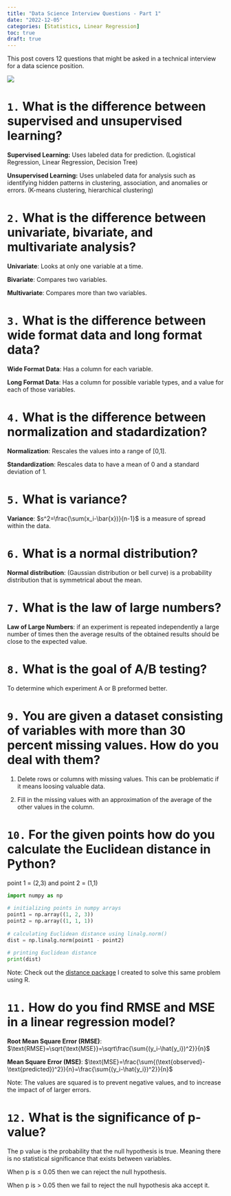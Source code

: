 ```yaml
---
title: "Data Science Interview Questions - Part 1"
date: "2022-12-05"
categories: [Statistics, Linear Regression]
toc: true
draft: true
---
```


This post covers 12 questions that might be asked in a technical interview for a data science position. 

![](../../00_img/interview.webp)

# `1.` What is the difference between supervised and unsupervised learning?

**Supervised Learning:** Uses labeled data for prediction. (Logistical Regression, Linear Regression, Decision Tree)

**Unsupervised Learning:** Uses unlabeled data for analysis such as identifying hidden patterns in clustering, association, and anomalies or errors. (K-means clustering, hierarchical clustering)

# `2.` What is the difference between univariate, bivariate, and multivariate analysis?

**Univariate**: Looks at only one variable at a time. 

**Bivariate**: Compares two variables. 

**Multivariate**: Compares more than two variables. 

# `3.` What is the difference between wide format data and long format data?

**Wide Format Data**: Has a column for each variable. 

**Long Format Data**: Has a column for possible variable types, and a value for each of those variables. 

# `4.` What is the difference between normalization and stadardization?

**Normalization**: Rescales the values into a range of [0,1].

**Standardization**: Rescales data to have a mean of 0 and a standard deviation of 1. 

# `5.` What is variance? 

**Variance**: $s^2=\frac{\sum(x_i-\bar{x})}{n-1}$ is a measure of spread within the data. 

# `6.` What is a normal distribution? 

**Normal distribution**: (Gaussian distribution or bell curve) is a probability distribution that is symmetrical about the mean. 

# `7.` What is the law of large numbers?

**Law of Large Numbers**: if an experiment is repeated independently a large number of times then the average results of the obtained results should be close to the expected value. 

# `8.` What is the goal of A/B testing?

To determine which experiment A or B preformed better. 

# `9.` You are given a dataset consisting of variables with more than 30 percent missing values. How do you deal with them?

1. Delete rows or columns with missing values. This can be problematic if it means loosing valuable data. 

2. Fill in the missing values with an approximation of the average of the other values in the column. 

# `10.` For the given points how do you calculate the Euclidean distance in Python?

point 1 = (2,3) and point 2 = (1,1)

```python
import numpy as np
 
# initializing points in numpy arrays
point1 = np.array((1, 2, 3))
point2 = np.array((1, 1, 1))
 
# calculating Euclidean distance using linalg.norm()
dist = np.linalg.norm(point1 - point2)
 
# printing Euclidean distance
print(dist)
```

Note: Check out the [distance package](https://github.com/rbolt13/distance) I created to solve this same problem using R. 

# `11.` How do you find RMSE and MSE in a linear regression model?

**Root Mean Square Error (RMSE)**: $\text{RMSE}=\sqrt{\text{MSE}}=\sqrt\frac{\sum{(y_i-\hat{y_i})^2}}{n}$

**Mean Square Error (MSE)**: $\text{MSE}=\frac{\sum{(\text{observed}-\text{predicted})^2}}{n}=\frac{\sum{(y_i-\hat{y_i})^2}}{n}$

Note: The values are squared is to prevent negative values, and to increase the impact of of larger errors. 

# `12.` What is the significance of p-value?

The p value is the probability that the null hypothesis is true. Meaning there is no statistical significance that exists between variables.  

When p is $\leq$ 0.05 then we can reject the null hypothesis. 

When p is > 0.05 then we fail to reject the null hypothesis aka accept it.
